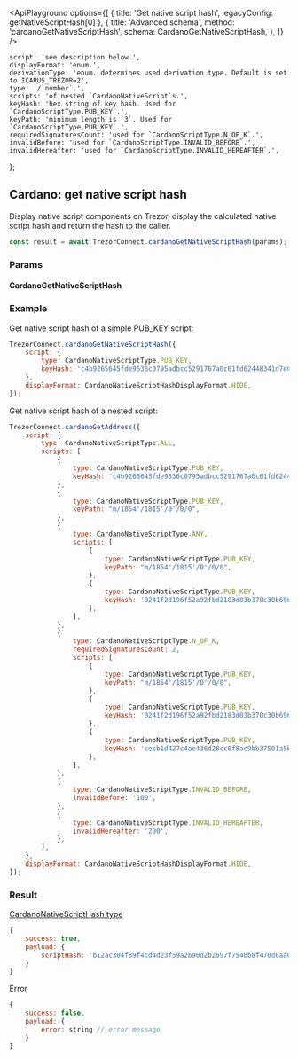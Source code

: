 

<ApiPlayground
    options={[
        { title: 'Get native script hash', legacyConfig: getNativeScriptHash[0] },
        {
            title: 'Advanced schema',
            method: 'cardanoGetNativeScriptHash',
            schema: CardanoGetNativeScriptHash,
        },
    ]}
/>

    script: 'see description below.',
    displayFormat: 'enum.',
    derivationType: 'enum. determines used derivation type. Default is set to ICARUS_TREZOR=2',
    type: '/`number`.',
    scripts: 'of nested `CardanoNativeScript`s.',
    keyHash: 'hex string of key hash. Used for `CardanoScriptType.PUB_KEY`.',
    keyPath: 'minimum length is `3`. Used for `CardanoScriptType.PUB_KEY`.',
    requiredSignaturesCount: 'used for `CardanoScriptType.N_OF_K`.',
    invalidBefore: 'used for `CardanoScriptType.INVALID_BEFORE`.',
    invalidHereafter: 'used for `CardanoScriptType.INVALID_HEREAFTER`.',
};

## Cardano: get native script hash

Display native script components on Trezor, display the calculated native script hash and return the hash to the caller.

```javascript
const result = await TrezorConnect.cardanoGetNativeScriptHash(params);
```

### Params

<CommonParamsLink />

#### CardanoGetNativeScriptHash

<ParamsTable schema={CardanoGetNativeScriptHash} descriptions={paramDescriptions} />

### Example

Get native script hash of a simple PUB_KEY script:

```javascript
TrezorConnect.cardanoGetNativeScriptHash({
    script: {
        type: CardanoNativeScriptType.PUB_KEY,
        keyHash: 'c4b9265645fde9536c0795adbcc5291767a0c61fd62448341d7e0386',
    },
    displayFormat: CardanoNativeScriptHashDisplayFormat.HIDE,
});
```

Get native script hash of a nested script:

```javascript
TrezorConnect.cardanoGetAddress({
    script: {
        type: CardanoNativeScriptType.ALL,
        scripts: [
            {
                type: CardanoNativeScriptType.PUB_KEY,
                keyHash: 'c4b9265645fde9536c0795adbcc5291767a0c61fd62448341d7e0386',
            },
            {
                type: CardanoNativeScriptType.PUB_KEY,
                keyPath: "m/1854'/1815'/0'/0/0",
            },
            {
                type: CardanoNativeScriptType.ANY,
                scripts: [
                    {
                        type: CardanoNativeScriptType.PUB_KEY,
                        keyPath: "m/1854'/1815'/0'/0/0",
                    },
                    {
                        type: CardanoNativeScriptType.PUB_KEY,
                        keyHash: '0241f2d196f52a92fbd2183d03b370c30b6960cfdeae364ffabac889',
                    },
                ],
            },
            {
                type: CardanoNativeScriptType.N_OF_K,
                requiredSignaturesCount: 2,
                scripts: [
                    {
                        type: CardanoNativeScriptType.PUB_KEY,
                        keyPath: "m/1854'/1815'/0'/0/0",
                    },
                    {
                        type: CardanoNativeScriptType.PUB_KEY,
                        keyHash: '0241f2d196f52a92fbd2183d03b370c30b6960cfdeae364ffabac889',
                    },
                    {
                        type: CardanoNativeScriptType.PUB_KEY,
                        keyHash: 'cecb1d427c4ae436d28cc0f8ae9bb37501a5b77bcc64cd1693e9ae20',
                    },
                ],
            },
            {
                type: CardanoNativeScriptType.INVALID_BEFORE,
                invalidBefore: '100',
            },
            {
                type: CardanoNativeScriptType.INVALID_HEREAFTER,
                invalidHereafter: '200',
            },
        ],
    },
    displayFormat: CardanoNativeScriptHashDisplayFormat.HIDE,
});
```

### Result

[CardanoNativeScriptHash type](https://github.com/trezor/trezor-suite/blob/develop/packages/connect/src/types/api/cardano/index.ts)

```javascript
{
    success: true,
    payload: {
        scriptHash: 'b12ac304f89f4cd4d23f59a2b90d2b2697f7540b8f470d6aa05851b5',
    }
}
```

Error

```javascript
{
    success: false,
    payload: {
        error: string // error message
    }
}
```

